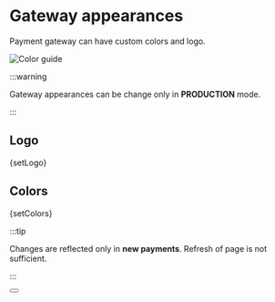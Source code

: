
# Gateway appearances

Payment gateway can have custom colors and logo.

![Color guide](../../../assets/color_guide_en.png)

:::warning

Gateway appearances can be change only in **PRODUCTION** mode.

:::

## Logo


<CodeBlock language="jsx">{setLogo}</CodeBlock>

## Colors


<CodeBlock language="jsx">{setColors}</CodeBlock>


:::tip

Changes are reflected only in **new payments**. Refresh of page is not sufficient.

:::

<Button label="See full API reference" link="/docs/api/set-appearance"/>